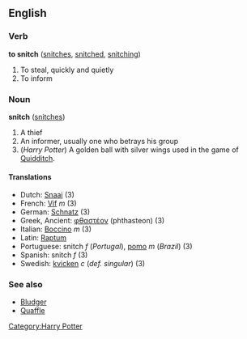 ==English==
===Verb===
'''to snitch''' ([[snitches]], [[snitched]], [[snitching]])

# To steal, quickly and quietly 
# To inform

===Noun===
'''snitch''' ([[snitches]])

# A thief
# An informer, usually one who betrays his group
# (''Harry Potter'') A golden ball with silver wings used in the game of [[Quidditch]].

====Translations====
*Dutch: [[Snaai]]<!-- gender? --> (3)
*French: [[Vif]] ''m'' (3)
*German: [[Schnatz]]<!-- gender? --> (3)
*Greek, Ancient: [[φθαστέον]] (phthasteon) (3)
*Italian: [[Boccino]] ''m'' (3)
*Latin: [[Raptum]]<!-- gender? is this the right case? -->
*Portuguese: snitch ''f'' (''Portugal''), [[pomo]] ''m'' (''Brazil'') (3)
*Spanish: snitch ''f'' (3)
*Swedish: [[kvicken]] ''c'' (''def. singular'') (3)

===See also===
*[[Bludger]]
*[[Quaffle]]

[[Category:Harry Potter]]